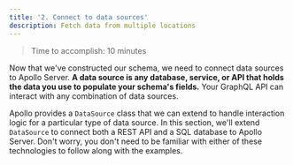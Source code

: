```yaml
---
title: '2. Connect to data sources'
description: Fetch data from multiple locations
---
```


> Time to accomplish: 10 minutes

Now that we've constructed our schema, we need to connect data sources to Apollo Server. **A data source is any database, service, or API that holds the data you use to populate your schema's fields.** Your GraphQL API can interact with any combination of data sources.

Apollo provides a `DataSource` class that we can extend to handle interaction logic for a particular type of data source. In this section, we'll extend `DataSource` to connect both a REST API and a SQL database to Apollo Server. Don't worry, you don't need to be familiar with either of these technologies to follow along with the examples.
